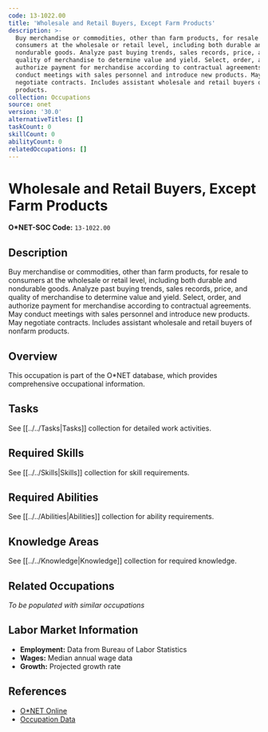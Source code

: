 ```yaml
---
code: 13-1022.00
title: 'Wholesale and Retail Buyers, Except Farm Products'
description: >-
  Buy merchandise or commodities, other than farm products, for resale to
  consumers at the wholesale or retail level, including both durable and
  nondurable goods. Analyze past buying trends, sales records, price, and
  quality of merchandise to determine value and yield. Select, order, and
  authorize payment for merchandise according to contractual agreements. May
  conduct meetings with sales personnel and introduce new products. May
  negotiate contracts. Includes assistant wholesale and retail buyers of nonfarm
  products.
collection: Occupations
source: onet
version: '30.0'
alternativeTitles: []
taskCount: 0
skillCount: 0
abilityCount: 0
relatedOccupations: []
---
```

# Wholesale and Retail Buyers, Except Farm Products

**O*NET-SOC Code:** `13-1022.00`

## Description

Buy merchandise or commodities, other than farm products, for resale to consumers at the wholesale or retail level, including both durable and nondurable goods. Analyze past buying trends, sales records, price, and quality of merchandise to determine value and yield. Select, order, and authorize payment for merchandise according to contractual agreements. May conduct meetings with sales personnel and introduce new products. May negotiate contracts. Includes assistant wholesale and retail buyers of nonfarm products.

## Overview

This occupation is part of the O*NET database, which provides comprehensive occupational information.

## Tasks

See [[../../Tasks|Tasks]] collection for detailed work activities.

## Required Skills

See [[../../Skills|Skills]] collection for skill requirements.

## Required Abilities

See [[../../Abilities|Abilities]] collection for ability requirements.

## Knowledge Areas

See [[../../Knowledge|Knowledge]] collection for required knowledge.

## Related Occupations

*To be populated with similar occupations*

## Labor Market Information

- **Employment:** Data from Bureau of Labor Statistics
- **Wages:** Median annual wage data
- **Growth:** Projected growth rate

## References

- [O*NET Online](https://www.onetonline.org/link/summary/13-1022.00)
- [Occupation Data](https://www.onetcenter.org/)
